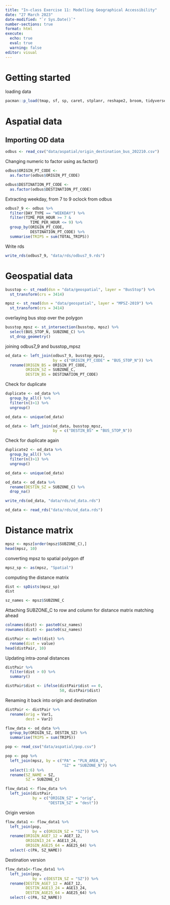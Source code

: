 ```yaml
---
title: "In-class Exercise 11: Modelling Geographical Accessibility"
date: "27 March 2023"
date-modified: "`r Sys.Date()`"
number-sections: true
format: html
execute: 
  echo: true
  eval: true
  warning: false
editor: visual
---
```


# Getting started
loading data
```r
pacman::p_load(tmap, sf, sp, caret, stplanr, reshape2, broom, tidyverse)
```

# Aspatial data

## Importing OD data
```r
odbus <- read_csv("data/aspatial/origin_destination_bus_202210.csv")
```

Changing numeric to factor using as.factor()
```r
odbus$ORIGIN_PT_CODE <-
  as.factor(odbus$ORIGIN_PT_CODE)

odbus$DESTINATION_PT_CODE <-
  as.factor(odbus$DESTINATION_PT_CODE)
```

Extracting weekday, from 7 to 9 oclock from odbus
```r
odbus7_9 <- odbus %>%
  filter(DAY_TYPE == "WEEKDAY") %>%
  filter(TIME_PER_HOUR >= 7 &
           TIME_PER_HOUR <= 9) %>%
  group_by(ORIGIN_PT_CODE,
           DESTINATION_PT_CODE) %>%
  summarise(TRIPS = sum(TOTAL_TRIPS))
```

Write rds
```r
write_rds(odbus7_9, "data/rds/odbus7_9.rds")
```

# Geospatial data
```r
busstop <- st_read(dsn = "data/geospatial", layer = "BusStop") %>%
  st_transform(crs = 3414)
```

```r
mpsz <- st_read(dsn = "data/geospatial", layer = "MPSZ-2019") %>%
  st_transform(crs = 3414)
```
overlaying bus stop over the polygon
```r
busstop_mpsz <- st_intersection(busstop, mpsz) %>%
  select(BUS_STOP_N, SUBZONE_C) %>%
  st_drop_geometry()
```

joining odbus7_9 and busstop_mpsz
```r
od_data <- left_join(odbus7_9, busstop_mpsz,
                     by = c("ORIGIN_PT_CODE" = "BUS_STOP_N")) %>%
  rename(ORIGIN_BS = ORIGIN_PT_CODE,
         ORIGIN_SZ = SUBZONE_C,
         DESTIN_BS = DESTINATION_PT_CODE)
```

Check for duplicate
```r
duplicate <- od_data %>%
  group_by_all() %>%
  filter(n()>1) %>%
  ungroup()
```

```r
od_data <- unique(od_data)
```

```r
od_data <- left_join(od_data, busstop_mpsz,
                     by = c("DESTIN_BS" = "BUS_STOP_N"))
```

Check for duplicate again
```r
duplicate2 <- od_data %>%
  group_by_all() %>%
  filter(n()>1) %>%
  ungroup()
```

```r
od_data <- unique(od_data)
```

```r
od_data <- od_data %>%
  rename(DESTIN_SZ = SUBZONE_C) %>%
  drop_na()
```

```r
write_rds(od_data, "data/rds/od_data.rds")
```

```r
od_data <- read_rds("data/rds/od_data.rds")
```

# Distance matrix

```r
mpsz <- mpsz[order(mpsz$SUBZONE_C),]
head(mpsz, 10)
```

converting mpsz to spatial polygon df
```r
mpsz_sp <- as(mpsz, "Spatial")
```

computing the distance matrix
```r
dist <- spDists(mpsz_sp)
dist
```

```r
sz_names <- mpsz$SUBZONE_C
```

Attaching SUBZONE_C to row and column for distance matrix matching ahead
```r
colnames(dist) <- paste0(sz_names)
rownames(dist) <- paste0(sz_names)
```

```r
distPair <- melt(dist) %>%
  rename(dist = value)
head(distPair, 10)
```

Updating intra-zonal distances
```r
distPair %>%
  filter(dist > 0) %>%
  summary()
```

```r
distPair$dist <- ifelse(distPair$dist == 0,
                        50, distPair$dist)
```

Renaming it back into origin and destination
```r
distPair <- distPair %>%
  rename(orig = Var1,
         dest = Var2)
```

```r
flow_data <- od_data %>%
  group_by(ORIGIN_SZ, DESTIN_SZ) %>%
  summarise(TRIPS = sum(TRIPS))
```

```r
pop <- read_csv("data/aspatial/pop.csv")
```

```r
pop <- pop %>%
  left_join(mpsz, by = c("PA" = "PLN_AREA_N",
                         "SZ" = "SUBZONE_N")) %>%
  select(1:6) %>%
  rename(SZ_NAME = SZ,
         SZ = SUBZONE_C)
```

```r
flow_data1 <- flow_data %>%
  left_join(distPair,
            by = c("ORIGIN_SZ" = "orig",
                   "DESTIN_SZ" = "dest"))
```

Origin version
```r
flow_data1 <- flow_data1 %>%
  left_join(pop,
            by = c(ORIGIN_SZ = "SZ")) %>%
  rename(ORIGIN_AGE7_12 = AGE7_12,
         ORIGIN13_24 = AGE13_24,
         ORIGIN_AGE25_64 = AGE25_64) %>%
  select(-c(PA, SZ_NAME))
```

Destination version
```r
flow_data1<-flow_data1 %>% 
  left_join(pop,
            by = c(DESTIN_SZ = "SZ")) %>% 
  rename(DESTIN_AGE7_12 = AGE7_12,
         DESTIN_AGE13_24 = AGE13_24,
         DESTIN_AGE25_64 = AGE25_64) %>% 
  select(-c(PA, SZ_NAME))
```

